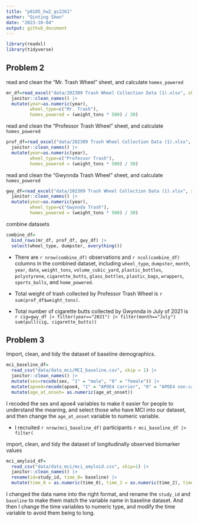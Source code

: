 ```yaml
---
title: "p8105_hw2_qs2261"
author: "Qinting Shen"
date: "2023-10-04"
output: github_document
---
```


```r
library(readxl)
library(tidyverse)
```

## Problem 2

read and clean the "Mr. Trash Wheel" sheet, and calculate `homes_powered`

```r
mr_df=read_excel("data/202309 Trash Wheel Collection Data (1).xlsx", sheet = 1, range = "A2:N586", col_names = TRUE) |> 
  janitor::clean_names() |> 
  mutate(year=as.numeric(year),
         wheel_type=c("Mr. Trash"),
         homes_powered = (weight_tons * 500) / 30)
```


read and clean the "Professor Trash Wheel" sheet, and calculate `homes_powered`

```r
prof_df=read_excel("data/202309 Trash Wheel Collection Data (1).xlsx", sheet = 2, range = "A2:M108", col_names = TRUE) |> 
  janitor::clean_names() |> 
  mutate(year=as.numeric(year),
         wheel_type=c("Professor Trash"),
         homes_powered = (weight_tons * 500) / 30)

```


read and clean the "Gwynnda Trash Wheel" sheet, and calculate `homes_powered`

```r
gwy_df=read_excel("data/202309 Trash Wheel Collection Data (1).xlsx", sheet = 4, range = "A2:L157", col_names = TRUE) |> 
  janitor::clean_names() |> 
  mutate(year=as.numeric(year),
         wheel_type=c("Gwynnda Trash"),
         homes_powered = (weight_tons * 500) / 30)

```

combine datasets

```r
combine_df=
  bind_rows(mr_df, prof_df, gwy_df) |> 
  select(wheel_type, dumpster, everything())
```

* There are `r nrow(combine_df)` observations and `r ncol(combine_df)` columns in the combined dataset, including `wheel_type`, `dumpster`, `month`, `year`, `date`, `weight_tons`, `volume_cubic_yard`, `plastic_bottles`, `polystyrene`, `cigarette_butts`, `glass_bottles`, `plastic_bags`, `wrappers`, `sports_balls`, and `home_powered`.

* Total weight of trash collected by Professor Trash Wheel is `r sum(prof_df$weight_tons)`.

* Total number of cigarette butts collected by Gwynnda in July of 2021 is 
`r cig=gwy_df |> filter(year=="2021") |> filter(month=="July") sum(pull(cig, cigarette_butts))` 

## Problem 3

Import, clean, and tidy the dataset of baseline demographics.

```r
mci_baseline_df=
  read_csv("data/data_mci/MCI_baseline.csv", skip = 1) |> 
  janitor::clean_names() |> 
  mutate(sex=recode(sex, "1" = "male", "0" = "female")) |> 
  mutate(apoe4=recode(apoe4, "1" = "APOE4 carrier", "0" = "APOE4 non-carrier")) |> filter(age_at_onset !=".") |> 
  mutate(age_at_onset= as.numeric(age_at_onset))
```

I recoded the sex and apoe4 variables to make it easier for people to understand the meaning, and select those who have MCI into our dataset, and then change the `age_at_onset` variable to numeric variable.

* I recruited `r nrow(mci_baseline_df)` participants
`r mci_baseline_df |> filter(`


import, clean, and tidy the dataset of longitudinally observed biomarker values

```r
mci_amyloid_df=
  read_csv("data/data_mci/mci_amyloid.csv", skip=1) |> 
  janitor::clean_names() |> 
  rename(id=study_id, time_0= baseline) |> 
  mutate(time_0 = as.numeric(time_0), time_2 = as.numeric(time_2), time_4 = as.numeric(time_4), time_6 = as.numeric(time_6), time_8 = as.numeric(time_8)) |> pivot_longer(time_0:time_8, names_to = "years_elapsed_since_baseline", values_to = "amyloid_42_40_ratio", names_prefix = "time_")
```

I changed the data name into the right format, and rename the `study_id` and `baseline` to make them match the variable name in baseline dataset. And then I change the time variables to numeric type, and modify the time variable to avoid them being to long.
